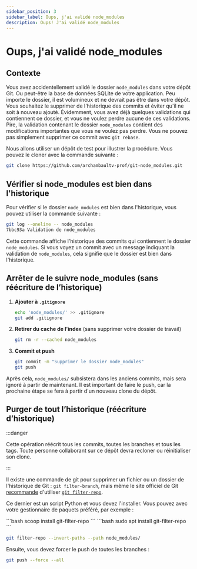 ```yaml
---
sidebar_position: 3
sidebar_label: Oups, j'ai validé node_modules
description: Oups! J'ai validé node_modules
---
```


# Oups, j'ai validé node_modules

## Contexte

Vous avez accidentellement validé le dossier `node_modules` dans votre dépôt
Git. Ou peut-être la base de données SQLite de votre application. Peu importe
le dossier, il est volumineux et ne devrait pas être dans votre dépôt. Vous
souhaitez le supprimer de l'historique des commits et éviter qu'il ne soit à
nouveau ajouté. Évidemment, vous avez déjà quelques validations qui contiennent
ce dossier, et vous ne voulez perdre aucune de ces validations. Pire, la validation
contenant le dossier `node_modules` contient des modifications importantes
que vous ne voulez pas perdre. Vous ne pouvez pas simplement supprimer ce commit 
avec `git rebase`.

Nous allons utiliser un dépôt de test pour illustrer la procédure. Vous
pouvez le cloner avec la commande suivante :

```bash
git clone https://github.com/archambaultv-prof/git-node_modules.git
```

## Vérifier si node_modules est bien dans l'historique

Pour vérifier si le dossier `node_modules` est bien dans l'historique, vous
pouvez utiliser la commande suivante :

```bash
git log --oneline -- node_modules
7bbc93a Validation de node_modules
```

Cette commande affiche l'historique des commits qui contiennent le dossier
`node_modules`. Si vous voyez un commit avec un message indiquant la validation
de `node_modules`, cela signifie que le dossier est bien dans l'historique.

## Arrêter de le suivre node_modules (sans réécriture de l’historique)

1. **Ajouter à `.gitignore`**

   ```bash
   echo 'node_modules/' >> .gitignore
   git add .gitignore
   ```

2. **Retirer du cache de l’index** (sans supprimer votre dossier de travail)

   ```bash
   git rm -r --cached node_modules
   ```

3. **Commit et push**

   ```bash
   git commit -m "Supprimer le dossier node_modules"
   git push
   ```

Après cela, `node_modules/` subsistera dans les anciens commits, mais sera
ignoré à partir de maintenant. Il est important de faire le push, car la
prochaine étape se fera à partir d'un nouveau clone du dépôt.

## Purger de **tout** l’historique (réécriture d’historique)

:::danger

Cette opération réécrit tous les commits, toutes les branches et tous les tags.
Toute personne collaborant sur ce dépôt devra recloner ou réinitialiser son
clone.

:::

Il existe une commande de git pour supprimer un fichier ou un dossier de l'historique de
Git : `git filter-branch`, mais même le site officiel de Git [recommande](https://git-scm.com/docs/git-filter-branch#_warning)
d'utiliser [`git filter-repo`](https://github.com/newren/git-filter-repo).

Ce dernier est un script Python et vous devez l'installer. Vous pouvez avec votre gestionnaire de paquets préféré, par exemple :

<Tabs>
    <TabItem value="Windows" label="windows" default>
    ```bash
    scoop install git-filter-repo
    ```
    </TabItem>
    <TabItem value="Linux" label="linux">
    ```bash
    sudo apt install git-filter-repo
    ```
    </TabItem>
</Tabs>


```bash
git filter-repo --invert-paths --path node_modules/
```

Ensuite, vous devez forcer le push de toutes les branches :

```bash
git push --force --all
```
